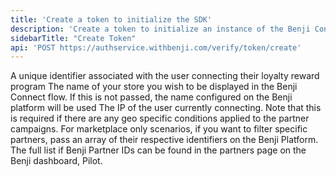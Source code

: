 ```yaml
---
title: 'Create a token to initialize the SDK'
description: 'Create a token to initialize an instance of the Benji Connect SDK.'
sidebarTitle: "Create Token"
api: 'POST https://authservice.withbenji.com/verify/token/create'
---
```


<ParamField body="user_external_id" type="string" required>
  A unique identifier associated with the user connecting their loyalty reward program
</ParamField>
<ParamField body="display_name" type="string">
  The name of your store you wish to be displayed in the Benji Connect flow. If this is not passed, the name configured on the Benji platform will be used
</ParamField>
<ParamField body="user_ip" type="string">
  The IP of the user currently connecting. Note that this is required if there are any geo specific conditions applied to the partner campaigns.
</ParamField>
<ParamField body="partner_ids" type="string array">
  For marketplace only scenarios, if you want to filter specific partners, pass an array of their respective identifiers on the Benji Platform. The full list if Benji Partner IDs can be found in the partners page on the Benji dashboard, Pilot.
</ParamField>



